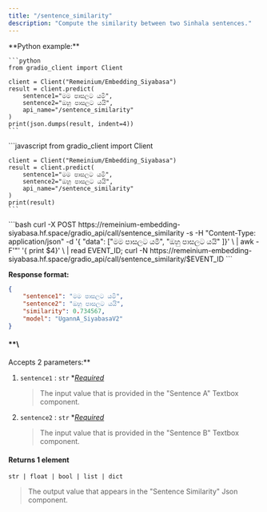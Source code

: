 ```yaml
---
title: "/sentence_similarity"
description: "Compute the similarity between two Sinhala sentences."
---
```


<Tabs>
  <Tab title="Python">
    **Python example:**

    ```python
    from gradio_client import Client
    
    client = Client("Remeinium/Embedding_Siyabasa")
    result = client.predict(
        sentence1="මම පාසලට යමි",
        sentence2="ඔහු පාසලට යයි",
        api_name="/sentence_similarity"
    )
    print(json.dumps(result, indent=4))
    ```
  </Tab>
  <Tab title="Javascript">
    ```javascript
    from gradio_client import Client
    
    client = Client("Remeinium/Embedding_Siyabasa")
    result = client.predict(
    	sentence1="මම පාසලට යමි",
    	sentence2="ඔහු පාසලට යයි",
    	api_name="/sentence_similarity"
    )
    print(result)
    ```
  </Tab>
  <Tab title="cURL">
    ```bash
    curl -X POST https://remeinium-embedding-siyabasa.hf.space/gradio_api/call/sentence_similarity -s -H "Content-Type: application/json" -d '{
    	"data": ["මම පාසලට යමි",
    			"ඔහු පාසලට යයි"
    			]}' \
    	| awk -F'"' '{ print $4}'  \
    	| read EVENT_ID; curl -N https://remeinium-embedding-siyabasa.hf.space/gradio_api/call/sentence_similarity/$EVENT_ID
    ```
  </Tab>
</Tabs>

**Response format:**

```json
{
    "sentence1": "මම පාසලට යමි",
    "sentence2": "ඔහු පාසලට යයි", 
    "similarity": 0.734567,
    "model": "UgannA_SiyabasaV2"
}
```

#### \*\*\\

Accepts 2 parameters:\*\*

1. `sentence1` : `str` \*_<u>Required</u>_

   > The input value that is provided in the "Sentence A" Textbox component.
2. `sentence2` : `str` \*_<u>Required</u>_

   > The input value that is provided in the "Sentence B" Textbox component.

#### **Returns 1 element**

`str | float | bool | list | dict`

> The output value that appears in the "Sentence Similarity" Json component.